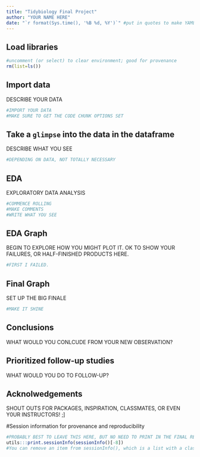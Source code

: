 ```yaml
---
title: "Tidybiology Final Project"
author: "YOUR NAME HERE"
date: "`r format(Sys.time(), '%B %d, %Y')`" #put in quotes to make YAML recognize it
---
```

## Load libraries
```r

#uncomment (or select) to clear environment; good for provenance
rm(list=ls()) 
```

## Import data
DESCRIBE YOUR DATA
```r
#IMPORT YOUR DATA
#MAKE SURE TO GET THE CODE CHUNK OPTIONS SET
```

## Take a `glimpse` into the data in the dataframe
DESCRIBE WHAT YOU SEE
```r
#DEPENDING ON DATA, NOT TOTALLY NECESSARY
```
## EDA
EXPLORATORY DATA ANALYSIS
```r
#COMMENCE ROLLING
#MAKE COMMENTS
#WRITE WHAT YOU SEE
```

## EDA Graph  
BEGIN TO EXPLORE HOW YOU MIGHT PLOT IT. OK TO SHOW YOUR FAILURES, OR HALF-FINISHED PRODUCTS HERE.
```r
#FIRST I FAILED. 
```
  
## Final Graph
SET UP THE BIG FINALE
```r
#MAKE IT SHINE
```

## Conclusions
WHAT WOULD YOU CONLCUDE FROM YOUR NEW OBSERVATION?
  
## Prioritized follow-up studies
WHAT WOULD YOU DO TO FOLLOW-UP?

## Acknolwedgements
SHOUT OUTS FOR PACKAGES, INSPIRATION, CLASSMATES, OR EVEN Y0UR INSTRUCTORS! ;]

#Session information for provenance and reproducibility
```r
#PROBABLY BEST TO LEAVE THIS HERE, BUT NO NEED TO PRINT IN THE FINAL REPORT.
utils:::print.sessionInfo(sessionInfo()[-8]) 
#You can remove an item from sessionInfo(), which is a list with a class attribute, by printing the resulting object omitting one of the list items (omitted list of packages installed, but not loaded)
```

